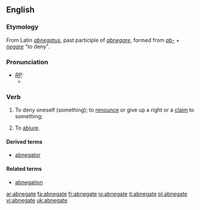 ==English==
===Etymology===
From Latin ''[[abnegatus]]'', past participle of ''[[abnegare]]'', formed from ''[[ab-]]'' + ''[[negare]]'' "to deny".

===Pronunciation===
* ''[[RP]]:''
** {{IPA|/ˈæbnɪgeɪt/}}

===Verb===
{{en-verb|abnegat|ing}}

# {{transitive}} To deny oneself (something); to [[renounce]] or give up a right or a [[claim]] to something; 
# {{transitive}} To [[abjure]].

====Derived terms====
* [[abnegator]]

====Related terms====
* [[abnegation]]

[[ar:abnegate]]
[[fa:abnegate]]
[[fr:abnegate]]
[[io:abnegate]]
[[it:abnegate]]
[[pl:abnegate]]
[[vi:abnegate]]
[[uk:abnegate]]